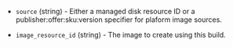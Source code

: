 <!-- Code generated from the comments of the Config struct in builder/azure/chroot/builder.go; DO NOT EDIT MANUALLY -->

- `source` (string) - Either a managed disk resource ID or a publisher:offer:sku:version specifier for plaform image sources.

- `image_resource_id` (string) - The image to create using this build.
